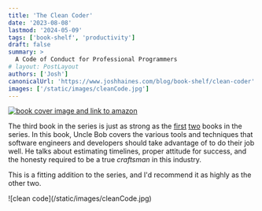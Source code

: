 ```yaml
---
title: 'The Clean Coder'
date: '2023-08-08'
lastmod: '2024-05-09'
tags: ['book-shelf', 'productivity']
draft: false
summary: >
  A Code of Conduct for Professional Programmers
# layout: PostLayout
authors: ['Josh']
canonicalUrl: 'https://www.joshhaines.com/blog/book-shelf/clean-coder'
images: ['/static/images/cleanCode.jpg']
---
```


<div className="mx-auto w-1/3">
  <a href="https://www.amazon.com/Clean-Coder-Conduct-Professional-Programmers/dp/B08X7MNTCX">
    <img
      alt="book cover image and link to amazon"
      src="https://m.media-amazon.com/images/I/51VzkJGKrjL.jpg"
    />
  </a>
</div>

The third book in the series is just as strong as the [first](/blog/book-shelf/clean-code) [two](/blog/book-shelf/clean-architecture) books in the series. In this book, Uncle Bob covers the various tools and techniques that software engineers and developers should take advantage of to do their job well. He talks about estimating timelines, proper attitude for success, and the honesty required to be a true _craftsman_ in this industry.

This is a fitting addition to the series, and I'd recommend it as highly as the other two.

<div className="-mx-2 flex flex-wrap justify-center overflow-hidden xl:-mx-2">
  <div className="my-1 w-full overflow-hidden px-2 xl:my-1 xl:w-1/2 xl:px-2">
    ![clean code](/static/images/cleanCode.jpg)
  </div>
</div>

